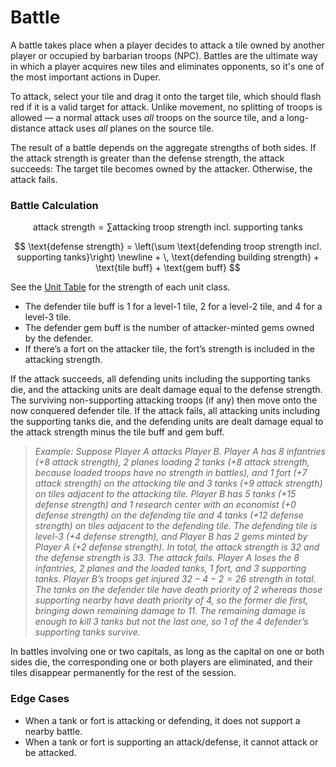 # Battle

A battle takes place when a player decides to attack a tile owned by another player or occupied by barbarian troops (NPC). Battles are the ultimate way in which a player acquires new tiles and eliminates opponents, so it's one of the most important actions in Duper.

To attack, select your tile and drag it onto the target tile, which should flash red if it is a valid target for attack. Unlike movement, no splitting of troops is allowed — a normal attack uses _all_ troops on the source tile, and a long-distance attack uses _all_ planes on the source tile.

The result of a battle depends on the aggregate strengths of both sides. If the attack strength is greater than the defense strength, the attack succeeds: The target tile becomes owned by the attacker. Otherwise, the attack fails.

### Battle Calculation

$$
\text{attack strength} = \sum \text{attacking troop strength incl. supporting tanks}
$$

$$
\text{defense strength} = \left(\sum \text{defending troop strength incl. supporting tanks}\right) \newline + \, \text{defending building strength} + \text{tile buff} + \text{gem buff}
$$

See the [Unit Table](./units#unit-table) for the strength of each unit class.

- The defender tile buff is 1 for a level-1 tile, 2 for a level-2 tile, and 4 for a level-3 tile.
- The defender gem buff is the number of attacker-minted gems owned by the defender.
- If there’s a fort on the attacker tile, the fort’s strength is included in the attacking strength.

If the attack succeeds, all defending units including the supporting tanks die, and the attacking units are dealt damage equal to the defense strength. The surviving non-supporting attacking troops (if any) then move onto the now conquered defender tile. If the attack fails, all attacking units including the supporting tanks die, and the defending units are dealt damage equal to the attack strength minus the tile buff and gem buff.

> _Example: Suppose Player A attacks Player B. Player A has 8 infantries (+8 attack strength), 2 planes loading 2 tanks (+8 attack strength, because loaded troops have no strength in battles), and 1 fort (+7 attack strength) on the attacking tile and 3 tanks (+9 attack strength) on tiles adjacent to the attacking tile. Player B has 5 tanks (+15 defense strength) and 1 research center with an economist (+0 defense strength) on the defending tile and 4 tanks (+12 defense strength) on tiles adjacent to the defending tile. The defending tile is level-3 (+4 defense strength), and Player B has 2 gems minted by Player A (+2 defense strength). In total, the attack strength is 32 and the defense strength is 33. The attack fails. Player A loses the 8 infantries, 2 planes and the loaded tanks, 1 fort, and 3 supporting tanks. Player B’s troops get injured $32-4-2=26$ strength in total. The tanks on the defender tile have death priority of 2 whereas those supporting nearby have death priority of 4, so the former die first, bringing down remaining damage to 11. The remaining damage is enough to kill 3 tanks but not the last one, so 1 of the 4 defender’s supporting tanks survive._

In battles involving one or two capitals, as long as the capital on one or both sides die, the corresponding one or both players are eliminated, and their tiles disappear permanently for the rest of the session.

### Edge Cases

- When a tank or fort is attacking or defending, it does not support a nearby battle.
- When a tank or fort is supporting an attack/defense, it cannot attack or be attacked.
